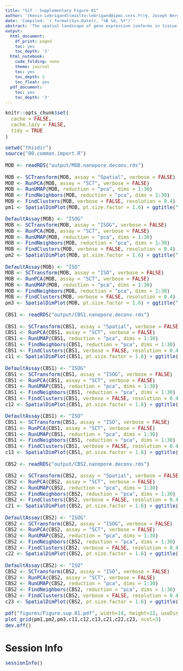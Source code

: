 ```yaml
---
title: "SiT - Supplementary Figure 01"
author: '[Kevin Lebrigand](mailto:lebrigand@ipmc.cnrs.fr)§, Joseph Bergenstråhle §, Kim Thrane §, Annelie Mollbrink, Pascal Barbry, Rainer Waldmann and Joakim Lundeberg'
date: 'Compiled: `r format(Sys.Date(), "%B %d, %Y")`'
abstract: 'The spatial landscape of gene expression isoforms in tissue sections.'
output:
  html_document:
    df_print: paged
    toc: yes
    toc_depth: '3'
  html_notebook:
    code_folding: none
    theme: journal
    toc: yes
    toc_depth: 3
    toc_float: yes
  pdf_document:
    toc: yes
    toc_depth: '3'
---
```


<style type="text/css">

body, td {
   font-size: 15px;
}
code.r{
  font-size: 15px;
}
pre {
  font-size: 15px
}
</style>

```r
knitr::opts_chunk$set(
  cache = FALSE,
  cache.lazy = FALSE,
  tidy = TRUE
)

```

```r

setwd("thisdir")
source("00.common.import.R")

MOB <- readRDS("output/MOB.nanopore.deconv.rds")

MOB <- SCTransform(MOB, assay = "Spatial", verbose = FALSE)
MOB <- RunPCA(MOB, assay = "SCT", verbose = FALSE)
MOB <- RunUMAP(MOB, reduction = "pca", dims = 1:30)
MOB <- FindNeighbors(MOB, reduction = "pca", dims = 1:30)
MOB <- FindClusters(MOB, verbose = FALSE, resolution = 0.4)
pm1 <- SpatialDimPlot(MOB, pt.size.factor = 1.6) + ggtitle("MOB-Spatial")

DefaultAssay(MOB) <- "ISOG"
MOB <- SCTransform(MOB, assay = "ISOG", verbose = FALSE)
MOB <- RunPCA(MOB, assay = "SCT", verbose = FALSE)
MOB <- RunUMAP(MOB, reduction = "pca", dims = 1:30)
MOB <- FindNeighbors(MOB, reduction = "pca", dims = 1:30)
MOB <- FindClusters(MOB, verbose = FALSE, resolution = 0.4)
pm2 <- SpatialDimPlot(MOB, pt.size.factor = 1.6) + ggtitle("MOB-ISOG")

DefaultAssay(MOB) <- "ISO"
MOB <- SCTransform(MOB, assay = "ISO", verbose = FALSE)
MOB <- RunPCA(MOB, assay = "SCT", verbose = FALSE)
MOB <- RunUMAP(MOB, reduction = "pca", dims = 1:30)
MOB <- FindNeighbors(MOB, reduction = "pca", dims = 1:30)
MOB <- FindClusters(MOB, verbose = FALSE, resolution = 0.4)
pm3 <- SpatialDimPlot(MOB, pt.size.factor = 1.6) + ggtitle("MOB-ISO")

CBS1 <- readRDS("output/CBS1.nanopore.deconv.rds")

CBS1 <- SCTransform(CBS1, assay = "Spatial", verbose = FALSE)
CBS1 <- RunPCA(CBS1, assay = "SCT", verbose = FALSE)
CBS1 <- RunUMAP(CBS1, reduction = "pca", dims = 1:30)
CBS1 <- FindNeighbors(CBS1, reduction = "pca", dims = 1:30)
CBS1 <- FindClusters(CBS1, verbose = FALSE, resolution = 0.4)
c11 <- SpatialDimPlot(CBS1, pt.size.factor = 1.6) + ggtitle("CBS1-Spatial")

DefaultAssay(CBS1) <- "ISOG"
CBS1 <- SCTransform(CBS1, assay = "ISOG", verbose = FALSE)
CBS1 <- RunPCA(CBS1, assay = "SCT", verbose = FALSE)
CBS1 <- RunUMAP(CBS1, reduction = "pca", dims = 1:30)
CBS1 <- FindNeighbors(CBS1, reduction = "pca", dims = 1:30)
CBS1 <- FindClusters(CBS1, verbose = FALSE, resolution = 0.4)
c12 <- SpatialDimPlot(CBS1, pt.size.factor = 1.6) + ggtitle("CBS1-ISOG")

DefaultAssay(CBS1) <- "ISO"
CBS1 <- SCTransform(CBS1, assay = "ISO", verbose = FALSE)
CBS1 <- RunPCA(CBS1, assay = "SCT", verbose = FALSE)
CBS1 <- RunUMAP(CBS1, reduction = "pca", dims = 1:30)
CBS1 <- FindNeighbors(CBS1, reduction = "pca", dims = 1:30)
CBS1 <- FindClusters(CBS1, verbose = FALSE, resolution = 0.4)
c13 <- SpatialDimPlot(CBS1, pt.size.factor = 1.6) + ggtitle("CBS1-ISO")

CBS2 <- readRDS("output/CBS2.nanopore.deconv.rds")

CBS2 <- SCTransform(CBS2, assay = "Spatial", verbose = FALSE)
CBS2 <- RunPCA(CBS2, assay = "SCT", verbose = FALSE)
CBS2 <- RunUMAP(CBS2, reduction = "pca", dims = 1:30)
CBS2 <- FindNeighbors(CBS2, reduction = "pca", dims = 1:30)
CBS2 <- FindClusters(CBS2, verbose = FALSE, resolution = 0.4)
c21 <- SpatialDimPlot(CBS2, pt.size.factor = 1.6) + ggtitle("CBS2-Spatial")

DefaultAssay(CBS2) <- "ISOG"
CBS2 <- SCTransform(CBS2, assay = "ISOG", verbose = FALSE)
CBS2 <- RunPCA(CBS2, assay = "SCT", verbose = FALSE)
CBS2 <- RunUMAP(CBS2, reduction = "pca", dims = 1:30)
CBS2 <- FindNeighbors(CBS2, reduction = "pca", dims = 1:30)
CBS2 <- FindClusters(CBS2, verbose = FALSE, resolution = 0.4)
c22 <- SpatialDimPlot(CBS2, pt.size.factor = 1.6) + ggtitle("CBS2-ISOG")

DefaultAssay(CBS2) <- "ISO"
CBS2 <- SCTransform(CBS2, assay = "ISO", verbose = FALSE)
CBS2 <- RunPCA(CBS2, assay = "SCT", verbose = FALSE)
CBS2 <- RunUMAP(CBS2, reduction = "pca", dims = 1:30)
CBS2 <- FindNeighbors(CBS2, reduction = "pca", dims = 1:30)
CBS2 <- FindClusters(CBS2, verbose = FALSE, resolution = 0.4)
c23 <- SpatialDimPlot(CBS2, pt.size.factor = 1.6) + ggtitle("CBS2-ISO")

pdf("figures/Figure.sup.01.pdf", width=14, height=12, useDingbats=FALSE)
plot_grid(pm1,pm2,pm3,c11,c12,c13,c21,c22,c23, ncol=3)
dev.off()

```

# Session Info

```r
sessionInfo()
```


